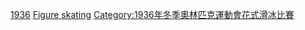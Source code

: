 {{Figure skaters at the Olympics| year = 1936 }}

[[Category:各年奥林匹克运动会花样滑冰运动员|1936]]
[[Category:1936年冬季奧林匹克運動會運動員|Figure skating]]
[[Category:1936年冬季奧林匹克運動會花式滑冰比賽|Category:1936年冬季奧林匹克運動會花式滑冰比賽]]